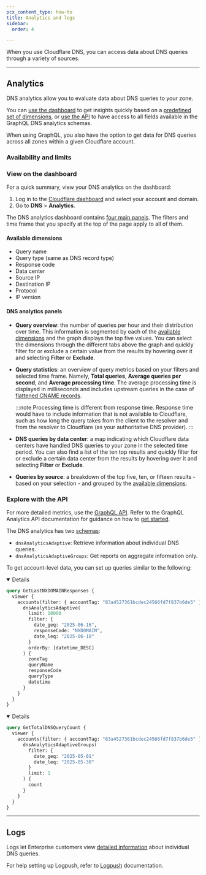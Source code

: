 ```yaml
---
pcx_content_type: how-to
title: Analytics and logs
sidebar:
  order: 4

---
```



When you use Cloudflare DNS, you can access data about DNS queries through a variety of sources.

---

## Analytics

DNS analytics allow you to evaluate data about DNS queries to your zone.

You can [use the dashboard](#view-on-the-dashboard) to get insights quickly based on a [predefined set of dimensions](#available-dimensions), or [use the API](#explore-with-the-api) to have access to all fields available in the GraphQL DNS analytics schemas.

When using GraphQL, you also have the option to get data for DNS queries across all zones within a given Cloudflare account.

### Availability and limits

<FeatureTable id="dns.dns_analytics" />

### View on the dashboard

For a quick summary, view your DNS analytics on the dashboard:

1. Log in to the [Cloudflare dashboard](https://dash.cloudflare.com/login) and select your account and domain.
2. Go to **DNS** > **Analytics**.

The DNS analytics dashboard contains [four main panels](#dns-analytics-panels). The filters and time frame that you specify at the top of the page apply to all of them.

#### Available dimensions

- Query name
- Query type (same as DNS record type)
- Response code
- Data center
- Source IP
- Destination IP
- Protocol
- IP version

#### DNS analytics panels

- **Query overview**: the number of queries per hour and their distribution over time. This information is segmented by each of the [available dimensions](#available-dimensions) and the graph displays the top five values. You can select the dimensions through the different tabs above the graph and quickly filter for or exclude a certain value from the results by hovering over it and selecting **Filter** or **Exclude**.

- **Query statistics**: an overview of query metrics based on your filters and selected time frame. Namely, **Total queries**, **Average queries per second**, and **Average processing time**. The average processing time is displayed in milliseconds and includes upstream queries in the case of [flattened CNAME records](/dns/cname-flattening/).

  :::note
  Processing time is different from response time. Response time would have to include information that is not available to Cloudflare, such as how long the query takes from the client to the resolver and from the resolver to Cloudflare (as your authoritative DNS provider).
  :::

- **DNS queries by data center**: a map indicating which Cloudflare data centers have handled DNS queries to your zone in the selected time period. You can also find a list of the ten top results and quickly filter for or exclude a certain data center from the results by hovering over it and selecting **Filter** or **Exclude**.

- **Queries by source**: a breakdown of the top five, ten, or fifteen results - based on your selection - and grouped by the [available dimensions](#available-dimensions).


### Explore with the API

For more detailed metrics, use the [GraphQL API](/analytics/graphql-api/). Refer to the GraphQL Analytics API documentation for guidance on how to [get started](/analytics/graphql-api/getting-started/).

The DNS analytics has two [schemas](/analytics/graphql-api/getting-started/querying-basics/):

* `dnsAnalyticsAdaptive`: Retrieve information about individual DNS queries.
* `dnsAnalyticsAdaptiveGroups`: Get reports on aggregate information only.

To get account-level data, you can set up queries similar to the following:

<Details header="Get the last 10,000 queries resulting in NXDOMAIN" open = {true}>

```graphql graphql-api-explorer
query GetLastNXDOMAINResponses {
  viewer {
    accounts(filter: { accountTag: "83a4527361bcdec24566fd7f837b6de5" }) {
      dnsAnalyticsAdaptive(
        limit: 10000
        filter: {
          date_geq: "2025-06-16",
          responseCode: "NXDOMAIN",
          date_leq: "2025-06-18"
        }
        orderBy: [datetime_DESC]
      ) {
        zoneTag
        queryName
        responseCode
        queryType
        datetime
      }
    }
  }
}
```
</Details>

<Details header="Get the overall query count per account" open = {true}>

```graphql graphql-api-explorer
query GetTotalDNSQueryCount {
  viewer {
    accounts(filter: { accountTag: "83a4527361bcdec24566fd7f837b6de5" }) {
      dnsAnalyticsAdaptiveGroups(
        filter: {
          date_geq: "2025-05-01"
          date_leq: "2025-05-30"
        }
        limit: 1
      ) {
        count
      }
    }
  }
}
```
</Details>

---

## Logs

Logs let Enterprise customers view [detailed information](/logs/logpush/logpush-job/datasets/zone/dns_logs/) about individual DNS queries.

For help setting up Logpush, refer to [Logpush](/logs/logpush/) documentation.